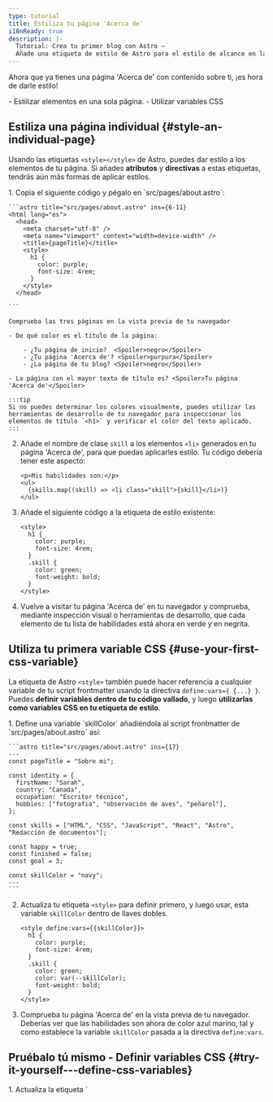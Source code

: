 ```yaml
---
type: tutorial
title: Estiliza tu página 'Acerca de'
i18nReady: true
description: |-
  Tutorial: Crea tu primer blog con Astro —
  Añade una etiqueta de estilo de Astro para el estilo de alcance en la página
---
```


Ahora que ya tienes una página 'Acerca de' con contenido sobre ti, ¡es hora de darle estilo!

<PreCheck>
  - Estilizar elementos en una sola página.
  - Utilizar variables CSS
</PreCheck>


## Estiliza una página individual \{#style-an-individual-page\}

Usando las etiquetas `<style></style>` de Astro, puedes dar estilo a los elementos de tu página. Si añades **atributos** y **directivas** a estas etiquetas, tendrás aún más formas de aplicar estilos.

<Steps>
1. Copia el siguiente código y pégalo en `src/pages/about.astro`:

    ```astro title="src/pages/about.astro" ins={6-11}
    <html lang="es">
      <head>
        <meta charset="utf-8" />
        <meta name="viewport" content="width=device-width" />
        <title>{pageTitle}</title>
        <style>
          h1 {
            color: purple;
            font-size: 4rem;
          }
        </style>
      </head> 

    ```

    Comprueba las tres páginas en la vista previa de tu navegador
    
    - De qué color es el título de la página:

        - ¿Tu página de inicio?  <Spoiler>negro</Spoiler>
        - ¿Tu página 'Acerca de'? <Spoiler>purpura</Spoiler>
        - ¿La página de tu blog? <Spoiler>negro</Spoiler>

    - La página con el mayor texto de título es? <Spoiler>Tu página 'Acerca de'</Spoiler>

    :::tip
    Si no puedes determinar los colores visualmente, puedes utilizar las herramientas de desarrollo de tu navegador para inspeccionar los elementos de título `<h1>` y verificar el color del texto aplicado.
    :::

2. Añade el nombre de clase `skill` a los elementos `<li>` generados en tu página 'Acerca de', para que puedas aplicarles estilo. Tu código debería tener este aspecto:

    ```astro title="src/pages/about.astro" 'class="skill"'
    <p>Mis habilidades son:</p>
    <ul>
      {skills.map((skill) => <li class="skill">{skill}</li>)}
    </ul>
    ```

3. Añade el siguiente código a la etiqueta de estilo existente:

    ```astro title="src/pages/about.astro" ins={6-9}
    <style>
      h1 {
        color: purple;
        font-size: 4rem;
      }
      .skill {
        color: green;
        font-weight: bold;
      }
    </style>
    ```



  4. Vuelve a visitar tu página 'Acerca de' en tu navegador y comprueba, mediante inspección visual o herramientas de desarrollo, que cada elemento de tu lista de habilidades está ahora en verde y en negrita.
</Steps>

## Utiliza tu primera variable CSS \{#use-your-first-css-variable\}
La etiqueta de Astro `<style>` también puede hacer referencia a cualquier variable de tu script frontmatter usando la directiva `define:vars={ {...} }`. Puedes **definir variables dentro de tu código vallado**, y luego **utilizarlas como variables CSS en tu etiqueta de estilo**.

<Steps>
1. Define una variable `skillColor` añadiéndola al script frontmatter de `src/pages/about.astro` así:

    ```astro title="src/pages/about.astro" ins={17}
    ---
    const pageTitle = "Sobre mi";

    const identity = {
      firstName: "Sarah",
      country: "Canada",
      occupation: "Escritor técnico",
      hobbies: ["fotografia", "observación de aves", "peñarol"],
    };

    const skills = ["HTML", "CSS", "JavaScript", "React", "Astro", "Redacción de documentos"];

    const happy = true;
    const finished = false;
    const goal = 3;
  
    const skillColor = "navy";
    ---
    ```

2. Actualiza tu etiqueta `<style>` para definir primero, y luego usar, esta variable `skillColor` dentro de llaves dobles.

    ```astro title="src/pages/about.astro" "define:vars={{skillColor}}" "var(--skillColor)" del={7} ins={8}
    <style define:vars={{skillColor}}> 
      h1 {
        color: purple;
        font-size: 4rem;
      }
      .skill {
        color: green;
        color: var(--skillColor);
        font-weight: bold;
      }
    </style>
    ```

3. Comprueba tu página 'Acerca de' en la vista previa de tu navegador. Deberías ver que las habilidades son ahora de color azul marino, tal y como establece la variable `skillColor` pasada a la directiva `define:vars`.
</Steps>

<Box icon="puzzle-piece">

## Pruébalo tú mismo - Definir variables CSS \{#try-it-yourself---define-css-variables\}

<Steps>
 1. Actualiza la etiqueta `<style>` de tu página 'Acerca de' para que coincida con la de abajo. 

    ```astro title="src/pages/about.astro"
    <style define:vars={{skillColor, fontWeight, textCase}}>
      h1 {
        color: purple;
        font-size: 4rem;
      }
      .skill {
        color: var(--skillColor);
        font-weight: var(--fontWeight);
        text-transform: var(--textCase);
      }
    </style>
    ```
 
 2. Añade las definiciones de variables que falten en tu script frontmatter para que tu nueva etiqueta `<style>` aplique correctamente estos estilos a tu lista de habilidades:
    - El color del texto es azul marino
    - El texto está en negrita
    - Los elementos de la lista están en mayúsculas (todo en mayúsculas)
</Steps>
<details>
<summary>✅ ¡Enséñame el código! ✅</summary>

```astro title="src/pages/about.astro" ins={18-19}
---
const pageTitle = "Sobre mi";

const identity = {
  firstName: "Sarah",
  country: "Canada",
  occupation: "Escritor técnico",
  hobbies: ["fotografia", "observación de aves", "peñarol"],
};

const skills = ["HTML", "CSS", "JavaScript", "React", "Astro", "Redacción de documentos"];

const happy = true;
const finished = false;
const goal = 3;

const skillColor = "navy";
const fontWeight = "bold";
const textCase = "uppercase";
---
```
</details>

</Box>



<Box icon="check-list">
## Checklist \{#checklist\}

<Checklist>
- [ ] Puedo añadir estilos CSS a una página individual utilizando una etiqueta Astro `<style>`.
- [ ] Puedo utilizar variables para dar estilo a los elementos de la página.
</Checklist>
</Box>

### Recursos \{#resources\}
- [Comparación entre la sintaxis Astro y JSX](/es/basics/astro-syntax/#diferencias-entre-astro-y-jsx)

- [Etiqueta Astro `<style>`.](/es/guides/styling/#styling-in-astro)

- [Variables CSS en Astro](/es/guides/styling/#css-variables)
